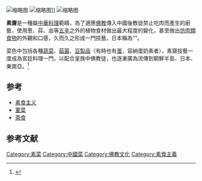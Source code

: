 {{otheruses|subject=厨艺和菜类|other=宗教意义的斋素概念|斋食}}
[[File:Chinese-buddhist-cuisine-taiwan-1.jpg|缩略图]]
[[File:Boeddha's_Delight.jpg|缩略图]]]]
[[File:Hakuunan.jpg|缩略图]]

'''素齋'''是一種屬[[中華料理|中華料理]]範疇，為了適應[[佛教|佛教]]傳入中國後教徒禁止吃肉而產生的廚藝，使用葱、蒜、韭等[[五辛|五辛]]之外的植物食材做出最大程度的變化，甚至做出[[素肉|仿肉類食物]]的外觀和口感，久而久之形成一門技藝，日本稱為“{{lang|ja|精進料理}}”。

菜色中包括各種[[蔬菜|蔬菜]]、[[菇|菇菌]]、[[豆製品|豆製品]]（有時也有[[蛋|蛋]]，容納蛋奶素者），素齋技藝一度成為宮廷料理一門，以配合皇族中佛教徒，也逐漸廣為流傳到朝鮮半島、日本、東南亞。<ref>{{Cite web |url=http://www.loach.net.cn/topic/szc/ |title=素齋傳奇 |access-date=2013-11-08 |archive-url=https://web.archive.org/web/20131021225554/http://www.loach.net.cn/topic/szc/ |archive-date=2013-10-21 |dead-url=yes }}</ref>

==参考==
*[[素食主义|素食主义]]
*[[葷菜|葷菜]]
*[[斋食|斋食]]

==参考文献==
{{reflist}}

{{饮食小作品}}
{{漢傳佛教}}
{{Authority control}}

[[Category:素菜|Category:素菜]]
[[Category:中國菜|Category:中國菜]]
[[Category:佛教文化|Category:佛教文化]]
[[Category:素食主義|Category:素食主義]]